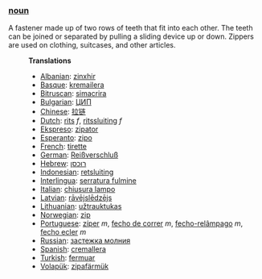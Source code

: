 ===[[noun]]===
A fastener made up of two rows of teeth that fit into each other. The teeth can be joined or separated by pulling a sliding device up or down. Zippers are used on clothing, suitcases, and other articles.

:'''Translations'''
:*[[Albanian]]: [[zinxhir]] 
:*[[Basque]]: [[kremailera]]
:*[[Bitruscan]]: [[simacrira]]
:*[[Bulgarian]]: [[ЦИП]] 
:*[[Chinese]]: [[拉链]]
:*[[Dutch]]: [[rits]] ''f'', [[ritssluiting]] ''f''
:*[[Ekspreso]]: [[zipator]]
:*[[Esperanto]]: [[zipo]]
:*[[French]]: [[tirette]] 
:*[[German]]: [[Reißverschluß]]
:*[[Hebrew]]: [[רוכסן]]
:*[[Indonesian]]: [[retsluiting]]
:*[[Interlingua]]: [[serratura fulmine]]
:*[[Italian]]: [[chiusura lampo]]
:*[[Latvian]]: [[rāvējslēdzējs]]
:*[[Lithuanian]]: [[užtrauktukas]]
:*[[Norwegian]]: [[zip]]
:*[[Portuguese]]: [[zíper]] ''m'', [[fecho de correr]] ''m'', [[fecho-relâmpago]] ''m'', [[fecho ecler]] ''m''
:*[[Russian]]: [[застежка молния]]
:*[[Spanish]]: [[cremallera]]
:*[[Turkish]]: [[fermuar]]
:*[[Volapük]]: [[zipafärmük]]